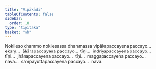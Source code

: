 ```yaml
---
title: "Vipākādi"
tableOfContents: false
sidebar:
  order: 10
type: "tipitaka"
basket: "ab"
---
```



<DynamicBreadcrumb />

<Division number="28">

<Paragraph number="3886">
Nokileso dhammo nokilesassa dhammassa vipākapaccayena paccayo…  ekaṃ…  āhārapaccayena paccayo…  tīṇi…  indriyapaccayena paccayo…  tīṇi…  jhānapaccayena paccayo…  tīṇi…  maggapaccayena paccayo…  nava…  sampayuttapaccayena paccayo…  nava.
</Paragraph>
</Division>